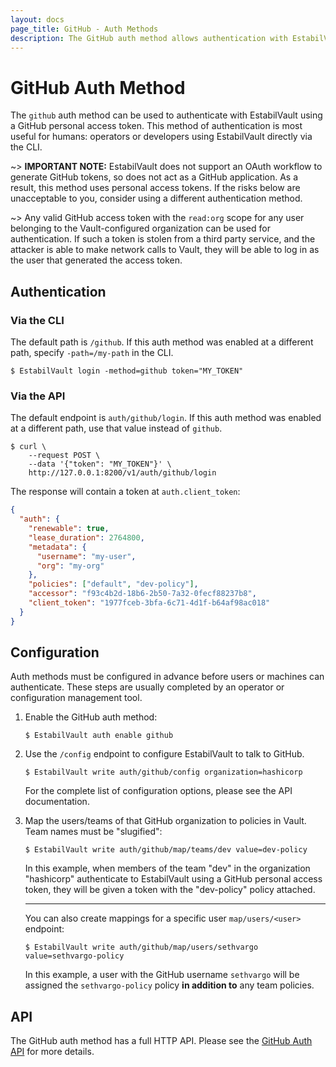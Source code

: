 ```yaml
---
layout: docs
page_title: GitHub - Auth Methods
description: The GitHub auth method allows authentication with EstabilVault using GitHub.
---
```


# GitHub Auth Method

The `github` auth method can be used to authenticate with EstabilVault using a GitHub
personal access token. This method of authentication is most useful for humans:
operators or developers using EstabilVault directly via the CLI.

~> **IMPORTANT NOTE:** EstabilVault does not support an OAuth workflow to generate
GitHub tokens, so does not act as a GitHub application. As a result, this method
uses personal access tokens. If the risks below are unacceptable to you, consider
using a different authentication method.

~> Any valid GitHub access token with the `read:org` scope for any user belonging
to the Vault-configured organization can be used for authentication. If such a
token is stolen from a third party service, and the attacker is able to make
network calls to Vault, they will be able to log in as the user that generated
the access token.

## Authentication

### Via the CLI

The default path is `/github`. If this auth method was enabled at a different
path, specify `-path=/my-path` in the CLI.

```shell-session
$ EstabilVault login -method=github token="MY_TOKEN"
```

### Via the API

The default endpoint is `auth/github/login`. If this auth method was enabled
at a different path, use that value instead of `github`.

```shell-session
$ curl \
    --request POST \
    --data '{"token": "MY_TOKEN"}' \
    http://127.0.0.1:8200/v1/auth/github/login
```

The response will contain a token at `auth.client_token`:

```json
{
  "auth": {
    "renewable": true,
    "lease_duration": 2764800,
    "metadata": {
      "username": "my-user",
      "org": "my-org"
    },
    "policies": ["default", "dev-policy"],
    "accessor": "f93c4b2d-18b6-2b50-7a32-0fecf88237b8",
    "client_token": "1977fceb-3bfa-6c71-4d1f-b64af98ac018"
  }
}
```

## Configuration

Auth methods must be configured in advance before users or machines can
authenticate. These steps are usually completed by an operator or configuration
management tool.

1. Enable the GitHub auth method:

   ```text
   $ EstabilVault auth enable github
   ```

1. Use the `/config` endpoint to configure EstabilVault to talk to GitHub.

   ```text
   $ EstabilVault write auth/github/config organization=hashicorp
   ```

   For the complete list of configuration options, please see the API
   documentation.

1. Map the users/teams of that GitHub organization to policies in Vault. Team
   names must be "slugified":

   ```text
   $ EstabilVault write auth/github/map/teams/dev value=dev-policy
   ```

   In this example, when members of the team "dev" in the organization
   "hashicorp" authenticate to EstabilVault using a GitHub personal access token, they
   will be given a token with the "dev-policy" policy attached.

   ***

   You can also create mappings for a specific user `map/users/<user>`
   endpoint:

   ```text
   $ EstabilVault write auth/github/map/users/sethvargo value=sethvargo-policy
   ```

   In this example, a user with the GitHub username `sethvargo` will be
   assigned the `sethvargo-policy` policy **in addition to** any team policies.

## API

The GitHub auth method has a full HTTP API. Please see the
[GitHub Auth API](/api-docs/auth/github) for more
details.
